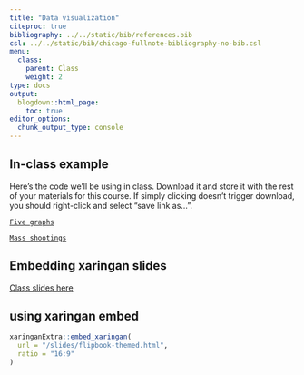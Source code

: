 ```yaml
---
title: "Data visualization"
citeproc: true
bibliography: ../../static/bib/references.bib
csl: ../../static/bib/chicago-fullnote-bibliography-no-bib.csl
menu: 
  class:
    parent: Class
    weight: 2
type: docs
output:
  blogdown::html_page:
    toc: true
editor_options: 
  chunk_output_type: console
---
```





## In-class example

Here's the code we'll be using in class. Download it and store it with the rest of your materials for this course. If simply clicking doesn't trigger download, you should right-click and select "save link as...". 

[<i class="fas fa-file-archive"></i> `Five graphs`](/files/five-graphs.R)

[<i class="fas fa-file-archive"></i> `Mass shootings`](/files/mass-shootings.zip)



## Embedding xaringan slides

[Class slides here](/slides/flipbook-themed.html)



## using xaringan embed

```r
xaringanExtra::embed_xaringan(
  url = "/slides/flipbook-themed.html",
  ratio = "16:9"
)
```

